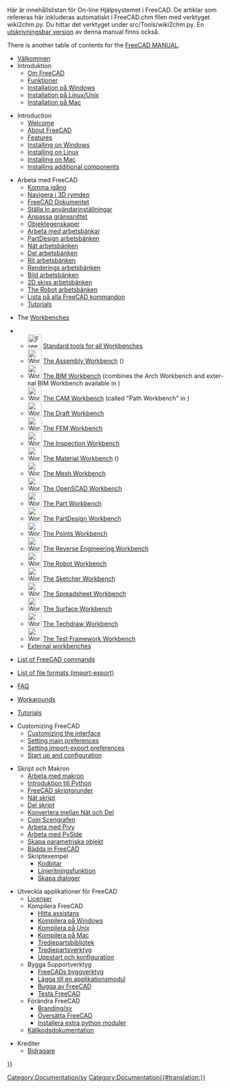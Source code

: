 <languages/>

<div class="mw-translate-fuzzy">
Här är innehållslistan för On-line Hjälpsystemet i FreeCAD. De artiklar som refereras här inkluderas automatiskt i FreeCAD.chm filen med verktyget wiki2chm.py. Du hittar det verktyget under src/Tools/wiki2chm.py. En [[Manual/sv|utskrivningsbar version]] av denna manual finns också.
</div>

<div lang="en" dir="ltr" class="mw-content-ltr">
There is another table of contents for the [[Manual:Introduction|FreeCAD MANUAL]].
</div>

<div class="mw-translate-fuzzy">
* [[Online Help Startpage/sv| Välkommen]]
* Introduktion
** [[About FreeCAD/sv|Om FreeCAD]]
** [[Feature list/sv|Funktioner]]
** [[Install on Windows/sv|Installation på  Windows]]
** [[Install on Unix/sv|Installation på Linux/Unix]]
** [[Install on Mac/sv|Installation på Mac]]
</div>

<div lang="en" dir="ltr" class="mw-content-ltr">
* Introduction
**[[Online_Help_Startpage|Welcome]]
** [[About_FreeCAD|About FreeCAD]]
** [[Feature_list|Features]]
** [[Installing_on_Windows|Installing on Windows]]
** [[Installing_on_Linux|Installing on Linux]]
** [[Installing_on_Mac|Installing on Mac]]
** [[Installing_additional_components|Installing additional components]]
</div>

<div class="mw-translate-fuzzy">
* Arbeta med FreeCAD
** [[Getting started/sv|Komma igång]]
** [[Mouse Model/sv|Navigera i 3D rymden]]
** [[Document structure/sv|FreeCAD Dokumentet]]
** [[Preferences Editor/sv|Ställa in användarinställningar]]
** [[Interface Customization/sv|Anpassa gränssnittet]]
** [[Property/sv|Objektegenskaper]]
** [[Workbenches/sv|Arbeta med arbetsbänkar]]
** [[PartDesign Workbench/sv|PartDesign arbetsbänken]]
** [[Mesh Workbench/sv|Nät arbetsbänken]]
** [[Part Workbench/sv|Del arbetsbänken]]
** [[Drawing Workbench/sv|Rit arbetsbänken]]
** [[Raytracing Workbench/sv|Renderings arbetsbänken]]
** [[Image Workbench/sv|Bild arbetsbänken]]
** [[Draft Workbench/sv|2D skiss arbetsbänken]]
** [[Robot Workbench/sv|The Robot arbetsbänken]]
** [[List of Commands/sv|Lista på alla FreeCAD kommandon]]
** [[Tutorials/sv|Tutorials]]
</div>

<div lang="en" dir="ltr" class="mw-content-ltr">
* The [[Workbenches|Workbenches]]
<!--Please keep this list consistent with User_hub, Workbenches and Manual:The_FreeCAD_Interface-->
** [[Image:Freecad.svg|32px]] [[Std_Base|Standard tools for all Workbenches]]
** [[Image:Workbench_Assembly.svg|32px]] [[Assembly_Workbench|The Assembly Workbench]] ({{Version|1.0}})
** [[Image:Workbench_BIM.svg|32px]] [[BIM_Workbench|The BIM Workbench]] (combines the Arch Workbench and external BIM Workbench available in {{VersionMinus|0.21}})
** [[Image:Workbench_CAM.svg|32px]] [[CAM_Workbench|The CAM Workbench]] (called "Path Workbench" in {{VersionMinus|0.21}})
** [[Image:Workbench_Draft.svg|32px]] [[Draft_Workbench|The Draft Workbench]]
** [[Image:Workbench_FEM.svg|32px]] [[FEM_Workbench|The FEM Workbench]]
** [[Image:Workbench_Inspection.svg|32px]] [[Inspection_Workbench|The Inspection Workbench]]
** [[Image:Workbench_Material.svg|32px]] [[Material_Workbench|The Material Workbench]] ({{Version|1.0}})
** [[Image:Workbench_Mesh.svg|32px]] [[Mesh_Workbench|The Mesh Workbench]]
** [[Image:Workbench_OpenSCAD.svg|32px]] [[OpenSCAD_Workbench|The OpenSCAD Workbench]]
** [[Image:Workbench_Part.svg|32px]] [[Part_Workbench|The Part Workbench]]
** [[Image:Workbench_PartDesign.svg|32px]] [[PartDesign_Workbench|The PartDesign Workbench]]
** [[Image:Workbench_Points.svg|32px]] [[Points_Workbench|The Points Workbench]]
** [[Image:Workbench_Reverse_Engineering.svg|32px]] [[Reverse_Engineering_Workbench|The Reverse Engineering Workbench]]
** [[Image:Workbench_Robot.svg|32px]] [[Robot_Workbench|The Robot Workbench]]
** [[Image:Workbench_Sketcher.svg|32px]] [[Sketcher_Workbench|The Sketcher Workbench]]
** [[Image:Workbench_Spreadsheet.svg|32px]] [[Spreadsheet_Workbench|The Spreadsheet Workbench]]
** [[Image:Workbench_Surface.svg|32px]] [[Surface_Workbench|The Surface Workbench]]
** [[Image:Workbench_TechDraw.svg|32px]] [[TechDraw_Workbench|The Techdraw Workbench]]
** [[Image:Workbench_Test.svg|32px]] [[Testing|The Test Framework Workbench]]
** [[External_workbenches|External workbenches]]
</div>

<div lang="en" dir="ltr" class="mw-content-ltr">
* [[List_of_Commands|List of FreeCAD commands]]
</div>

<div lang="en" dir="ltr" class="mw-content-ltr">
* [[Import_Export|List of file formats (import-export)]]
</div>

<div lang="en" dir="ltr" class="mw-content-ltr">
* [[Frequently_asked_questions|FAQ]]
</div>

<div lang="en" dir="ltr" class="mw-content-ltr">
* [[Workarounds|Workarounds]]
</div>

<div lang="en" dir="ltr" class="mw-content-ltr">
* [[Tutorials|Tutorials]]
</div>

<div lang="en" dir="ltr" class="mw-content-ltr">
* Customizing FreeCAD
** [[Interface_Customization|Customizing the interface]]
** [[Preferences_Editor|Setting main preferences]]
** [[Import_Export_Preferences|Setting import-export preferences]]
** [[Start_up_and_Configuration|Start up and configuration]]
</div>

<div class="mw-translate-fuzzy">
* Skript och Makron
** [[Macros/sv|Arbeta med makron]]
** [[Introduction to Python/sv|Introduktion till Python]]
** [[FreeCAD Scripting Basics/sv|FreeCAD skriptgrunder]]
** [[Mesh Scripting/sv|Nät skript]]
** [[Topological data scripting/sv|Del skript]]
** [[Mesh to Part/sv|Konvertera mellan Nät och Del]]
** [[Scenegraph/sv|Coin Scengrafen]]
** [[Pivy/sv|Arbeta med Pivy]]
** [[PySide/sv|Arbeta med PySide]]
** [[Scripted objects/sv|Skapa  parametriska objekt]]
** [[Embedding FreeCAD/sv|Bädda in FreeCAD]]
** Skriptexempel
*** [[Code snippets/sv|Kodbitar]]
*** [[Line drawing function/sv|Linjeritningsfunktion]]
*** [[Dialog creation/sv|Skapa dialoger]]
</div>

<div class="mw-translate-fuzzy">
* Utveckla applikationer för FreeCAD
** [[License/sv|Licenser]]
** Kompilera FreeCAD
*** [[Tracker/sv|Hitta assistans]]
*** [[Compile_on_Windows/sv|Kompilera på Windows]]
*** [[Compile_on_Linux/sv|Kompilera på Unix]]
*** [[Compile_on_MacOS/sv|Kompilera på Mac]]
*** [[Third Party Libraries/sv|Tredjepartsbibliotek]]
*** [[Third Party Tools/sv|Tredjepartsverktyg]]
*** [[Start up and Configuration/sv|Uppstart och konfiguration]]
** Bygga Supportverktyg 
*** [[FreeCAD Build Tool/sv|FreeCADs byggverktyg]]
*** [[Module Creation/sv|Lägga till en applikationsmodul]]
*** [[Debugging/sv|Bugga av FreeCAD]]
*** [[Testing/sv|Testa FreeCAD]]
** Förändra FreeCAD 
*** [[Branding/sv]] 
*** [[Localisation/sv|Översätta FreeCAD]]
*** [[Extra python modules/sv|Installera extra python moduler]]
** [[Source documentation/sv|Källkodsdokumentation]]
</div>

<div class="mw-translate-fuzzy">
* Krediter
**[[Contributors/sv|Bidragare]]
</div>

<div class="mw-translate-fuzzy">
[[Category:Documentation/sv]]
</div>


{{Userdocnavi{{#translation:}}}}
[[Category:Documentation{{#translation:}}]]